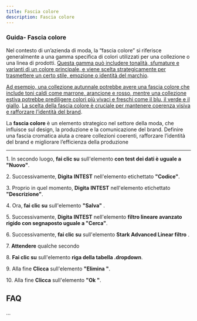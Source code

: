 ```yaml
---
title: Fascia colore
description: Fascia colore
---
```


### Guida-  Fascia colore

Nel contesto di un’azienda di moda, la “fascia colore” si riferisce generalmente a una gamma specifica di colori utilizzati per una collezione o una linea di prodotti. [Questa gamma può includere tonalità, sfumature e varianti di un colore principale, e viene scelta strategicamente per trasmettere un certo stile, emozione o identità del marchio](https://www.ranktracker.com/it/blog/the-psychology-of-color-in-marketing-choosing-the-right-palette-for-your-brand/).

[Ad esempio, una collezione autunnale potrebbe avere una fascia colore che include toni caldi come marrone, arancione e rosso, mentre una collezione estiva potrebbe prediligere colori più vivaci e freschi come il blu, il verde e il giallo](https://liviafiume.com/blog/colori-di-brand-guida-alla-scelta-della-tua-palette/). [La scelta della fascia colore è cruciale per mantenere coerenza visiva e rafforzare l’identità del brand](https://dirittoaldigitale.com/2022/09/27/brand-identity/).

La **fascia colore** è un elemento strategico nel settore della moda, che influisce sul design, la produzione e la comunicazione del brand. Definire una fascia cromatica aiuta a creare collezioni coerenti, rafforzare l’identità del brand e migliorare l’efficienza della produzione

***

1\. In secondo luogo, **fai clic su** sull'elemento **con test dei dati è uguale a "Nuovo"**.

2\. Successivamente, **Digita** **INTEST** nell'elemento etichettato **"Codice"**.

3\. Proprio in quel momento, **Digita** **INTEST** nell'elemento etichettato **"Descrizione"**.

4\. Ora, **fai clic su** sull'elemento **"Salva"** .

5\. Successivamente, **Digita** **INTEST** nell'elemento **filtro lineare avanzato rigido con segnaposto uguale a "Cerca"**.

6\. Successivamente, **fai clic su** sull'elemento **Stark Advanced Linear filtro** .

7\. **Attendere** qualche secondo

8\. **Fai clic su** sull'elemento **riga della tabella .dropdown**.

9\. Alla fine **Clicca** sull'elemento **"Elimina "**.

10\. Alla fine **Clicca** sull'elemento **"Ok "**.

## FAQ

...